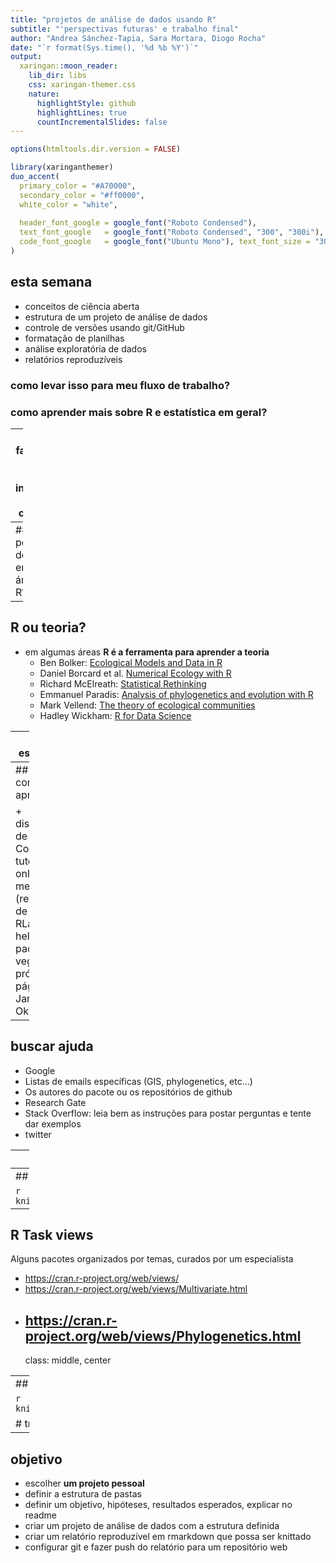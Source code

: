 ```yaml
---
title: "projetos de análise de dados usando R"
subtitle: "'perspectivas futuras' e trabalho final"
author: "Andrea Sánchez-Tapia, Sara Mortara, Diogo Rocha"
date: "`r format(Sys.time(), '%d %b %Y')`"
output:
  xaringan::moon_reader:
    lib_dir: libs
    css: xaringan-themer.css
    nature:
      highlightStyle: github
      highlightLines: true
      countIncrementalSlides: false
---
```



```r
options(htmltools.dir.version = FALSE)
```

```r
library(xaringanthemer)
duo_accent(
  primary_color = "#A70000",
  secondary_color = "#ff0000",
  white_color = "white",
  
  header_font_google = google_font("Roboto Condensed"),
  text_font_google   = google_font("Roboto Condensed", "300", "300i"),
  code_font_google   = google_font("Ubuntu Mono"), text_font_size = "30px"
)
```

## esta semana

+ conceitos de ciência aberta
+ estrutura de um projeto de análise de dados
+ controle de versões usando git/GitHub
+ formatação de planilhas
+ análise exploratória de dados
+ relatórios reproduzíveis 

### como levar isso para meu fluxo de trabalho?
### como aprender mais sobre R __e estatística__ em geral?

---
## fazendo as análises que me interessam - como começar?

+ não foque apenas nas ferramentas
+ hipótese(s) embasadas na teoria
+ estudando - R não resolve nada por si só

--
### É uma pergunta de teoria em minha área ou de R?

---
## R ou teoria? 

+ em algumas áreas __R é a ferramenta para aprender a teoria__
  + Ben Bolker: [Ecological Models and Data in R](http://emdbolker.wikidot.com/)
  + Daniel Borcard et al. [Numerical Ecology with R]()
  + Richard McElreath: [Statistical Rethinking]()
  + Emmanuel Paradis: [Analysis of phylogenetics and evolution with R]()
  + Mark Vellend: [The theory of ecological communities]()
  + Hadley Wickham: [R for Data Science]()

---
## estatística

+ Danielle Navarro: [Learning Statistics with R](https://learningstatisticswithr.com)
+ Michael Crawley: [The R book]()

---
## onde continuar aprendendo

+ disciplinas de R
+ Coursera 
+ tutoriais online
+ meetups (reuniões) de grupos: RLadies
+ o help dos pacotes: vegan: a própria página do Jari Oksanen

---
## buscar ajuda

+ Google
+ Listas de emails específicas (GIS, phylogenetics, etc…)
+ Os autores do pacote ou os repositórios de github 
+ Research Gate
+ Stack Overflow: leia bem as instruções para postar perguntas e tente dar exemplos
+ twitter

---
## reference card

```r
knitr::include_graphics("figs/ref_card.png")
```

---
## cheat sheets 

```r
knitr::include_graphics("figs/cheet_sheet.png")
```

---
## R Task views

Alguns pacotes organizados por temas, curados por um especialista
 
+ [https://cran.r-project.org/web/views/](https://cran.r-project.org/web/views/)
+ [https://cran.r-project.org/web/views/Multivariate.html](https://cran.r-project.org/web/views/Multivariate.html)
+ [https://cran.r-project.org/web/views/Phylogenetics.html](https://cran.r-project.org/web/views/Phylogenetics.html)
---
class: middle, center

---
## task view: environmetrics

```r
knitr::include_graphics("figs/environmetrics.png")
```

# trabalho final 
---

## objetivo

+ escolher __um projeto pessoal__
+ definir a estrutura de pastas
+ definir um objetivo, hipóteses, resultados esperados, explicar no readme
+ criar um projeto de análise de dados com a estrutura definida
+ criar um relatório reproduzível em rmarkdown que possa ser knittado
+ configurar git e fazer push do relatório para um repositório web


